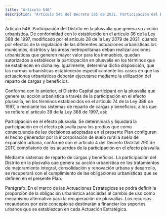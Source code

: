 ```yaml
---
title: "Artículo 546"
description: "Artículo 546 del Decreto 555 de 2021. Participación del Distrito en la plusvalía que genera su acción urbanística."
---
```


Artículo 546. Participación del Distrito en la plusvalía que genera su acción urbanística. De conformidad con lo establecido en el artículo 36 de la Ley 388 de 1997, modificado por el artículo 28 de la Ley 2079 de 2021, cuando por efectos de la regulación de las diferentes actuaciones urbanísticas los municipios, distritos y las áreas metropolitanas deban realizar acciones urbanísticas que generen mayor valor para los inmuebles, quedan autorizados a establecer la participación en plusvalía en los términos que se establecen en dicha ley. Igualmente, determina dicha disposición, que las normas urbanísticas establecerán específicamente los casos en que las actuaciones urbanísticas deberán ejecutarse mediante la utilización del reparto de cargas y beneficios.
 
Conforme con lo anterior, el Distrito Capital participará en la plusvalía que genere su acción urbanística a través de la participación en el efecto plusvalía, en los términos establecidos en el artículo 74 de la Ley 388 de 1997, o mediante los sistemas de reparto de cargas y beneficios, a los que se refiere el artículo 38 de la Ley 388 de 1997, así:
 
Participación en el efecto plusvalía. Se determinará y liquidará la participación en el efecto plusvalía para los predios que como consecuencia de las decisiones adoptadas en el presente Plan configuren el hecho generador por la incorporación de suelo rural a suelo de expansión urbana, conforme con el artículo 4 del Decreto Distrital 790 de 2017, compilatorio de los acuerdos de la participación en el efecto plusvalía.
 
Mediante sistemas de reparto de cargas y beneficios. La participación del Distrito en la plusvalía que genera su acción urbanística en los tratamientos de mejoramiento integral, consolidación y renovación urbana y desarrollo, se recuperará con el cumplimiento de las obligaciones urbanísticas que se definen en el presente Plan.
 
Parágrafo. En el marco de las Actuaciones Estratégicas se podrá definir la proporción de la obligación urbanística asociadas al cambio de uso como mecanismo alternativo para la recuperación de plusvalías. Los recursos recaudados por este concepto se destinarán a financiar los soportes urbanos que se establezcan en cada Actuación Estratégica.